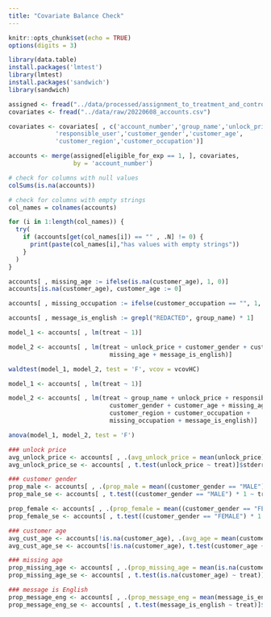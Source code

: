 ```yaml
---
title: "Covariate Balance Check"
---
```


```r
knitr::opts_chunk$set(echo = TRUE)
options(digits = 3)
```

```r
library(data.table)
install.packages('lmtest')
library(lmtest)
install.packages('sandwich')
library(sandwich)
```

```r
assigned <- fread("../data/processed/assignment_to_treatment_and_control.csv")
covariates <- fread("../data/raw/20220608_accounts.csv")
```

```r
covariates <- covariates[ , c('account_number','group_name','unlock_price',
             'responsible_user','customer_gender','customer_age',
             'customer_region','customer_occupation')]

accounts <- merge(assigned[eligible_for_exp == 1, ], covariates,
                  by = 'account_number')

# check for columns with null values
colSums(is.na(accounts))

# check for columns with empty strings
col_names = colnames(accounts)

for (i in 1:length(col_names)) {
  try(
    if (accounts[get(col_names[i]) == "" , .N] != 0) {
      print(paste(col_names[i],"has values with empty strings"))
    }
  )
}

accounts[ , missing_age := ifelse(is.na(customer_age), 1, 0)]
accounts[is.na(customer_age), customer_age := 0]

accounts[ , missing_occupation := ifelse(customer_occupation == "", 1, 0)]
```

```r
accounts[ , message_is_english := grepl("REDACTED", group_name) * 1]
```


```r
model_1 <- accounts[ , lm(treat ~ 1)]

model_2 <- accounts[ , lm(treat ~ unlock_price + customer_gender + customer_age +
                            missing_age + message_is_english)]

waldtest(model_1, model_2, test = 'F', vcov = vcovHC)
```

```r
model_1 <- accounts[ , lm(treat ~ 1)]

model_2 <- accounts[ , lm(treat ~ group_name + unlock_price + responsible_user +
                            customer_gender + customer_age + missing_age +
                            customer_region + customer_occupation +
                            missing_occupation + message_is_english)]

anova(model_1, model_2, test = 'F')
```

```r
### unlock price
avg_unlock_price <- accounts[ , .(avg_unlock_price = mean(unlock_price)), by=treat]
avg_unlock_price_se <- accounts[ , t.test(unlock_price ~ treat)]$stderr

### customer gender
prop_male <- accounts[ , .(prop_male = mean((customer_gender == "MALE") * 1)), by=treat]
prop_male_se <- accounts[ , t.test((customer_gender == "MALE") * 1 ~ treat)]$stderr

prop_female <- accounts[ , .(prop_female = mean((customer_gender == "FEMALE") * 1)), by=treat]
prop_female_se <- accounts[ , t.test((customer_gender == "FEMALE") * 1 ~ treat)]$stderr

### customer age
avg_cust_age <- accounts[!is.na(customer_age), .(avg_age = mean(customer_age)), by=treat]
avg_cust_age_se <- accounts[!is.na(customer_age), t.test(customer_age ~ treat)]$stderr

### missing age
prop_missing_age <- accounts[ , .(prop_missing_age = mean(is.na(customer_age))), by=treat]
prop_missing_age_se <- accounts[ , t.test(is.na(customer_age) ~ treat)]$stderr

### message is English
prop_message_eng <- accounts[ , .(prop_message_eng = mean(message_is_english)), by=treat]
prop_message_eng_se <- accounts[ , t.test(message_is_english ~ treat)]$stderr
```

\begin{center}
Average Customer Characteristics, Pre-Treatment

\begin{tabular}{ c | c | c | c }
Characteristic & Control & Treatment & Difference \\

\hline
Unlock price & `r avg_unlock_price[treat == 0, avg_unlock_price]` & `r avg_unlock_price[treat == 1, avg_unlock_price]` & `r avg_unlock_price[ , diff(avg_unlock_price)]` \\
 & & & (`r avg_unlock_price_se`) \\
Male & `r prop_male[treat == 0, prop_male]` & `r prop_male[treat == 1, prop_male]` & `r prop_male[ , diff(prop_male)]` \\
 & & & (`r prop_male_se`) \\
Female & `r prop_female[treat == 0, prop_female]` & `r prop_female[treat == 1, prop_female]` & `r prop_female[ , diff(prop_female)]` \\
 & & & (`r prop_female_se`) \\
Age & `r avg_cust_age[treat == 0, avg_age]` & `r avg_cust_age[treat == 1, avg_age]` & `r avg_cust_age[ , diff(avg_age)]` \\
 & & & (`r avg_cust_age_se`) \\
English message  & `r prop_message_eng[treat == 0, prop_message_eng]` & `r prop_message_eng[treat == 1, prop_message_eng]` & `r prop_message_eng[ , diff(prop_message_eng)]` \\
 & & & (`r prop_message_eng_se`) \\

\end{tabular}

\end{center}